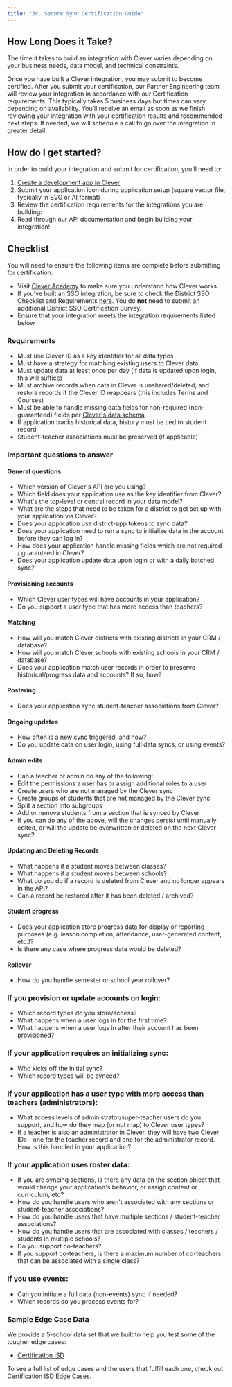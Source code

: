 ```yaml
---
title: "3c. Secure Sync Certification Guide"
---
```


## How Long Does it Take?

The time it takes to build an integration with Clever varies depending on your business needs, data model, and technical constraints.

Once you have built a Clever integration, you may submit to become certified. After you submit your certification, our Partner Engineering team will review your integration in accordance with our Certification requirements. This typically takes 5 business days but times can vary depending on availability. You’ll receive an email as soon as we finish reviewing your integration with your certification results and recommended next steps. If needed, we will schedule a call to go over the integration in greater detail.

## How do I get started?

In order to build your integration and submit for certification, you’ll need to:

1. [Create a development app in Clever](https://apps.clever.com/signup)
2. Submit your application icon during application setup (square vector file, typically in SVG or AI format)
3. Review the certification requirements for the integrations you are building:
4. Read through our API documentation and begin building your integration!

## Checklist

You will need to ensure the following items are complete before submitting for certification.

* Visit [Clever Academy](https://clever.academy/) to make sure you understand how Clever works.
* If you've built an SSO integration, be sure to check the District SSO Checklist and Requirements [here](/docs/district-sso-certification-guide). You do **not** need to submit an additional District SSO Certification Survey.
* Ensure that your integration meets the integration requirements listed below

### Requirements

* Must use Clever ID as a key identifier for all data types
* Must have a strategy for matching existing users to Clever data
* Must update data at least once per day (if data is updated upon login, this will suffice)
* Must archive records when data in Clever is unshared/deleted, and restore records if the Clever ID reappears (this includes Terms and Courses)
* Must be able to handle missing data fields for non-required (non-guaranteed) fields per [Clever's data schema](https://clever.com/schema)
* If application tracks historical data, history must be tied to student record
* Student-teacher associations must be preserved (if applicable)

### Important questions to answer

#### General questions

* Which version of Clever's API are you using?
* Which field does your application use as the key identifier from Clever?
* What's the top-level or central record in your data model?
* What are the steps that need to be taken for a district to get set up with your application via Clever?
* Does your application use district-app tokens to sync data?
* Does your application need to run a sync to initialize data in the account before they can log in?
* How does your application handle missing fields which are not required / guaranteed in Clever?
* Does your application update data upon login or with a daily batched sync?

#### Provisioning accounts

* Which Clever user types will have accounts in your application?
* Do you support a user type that has more access than teachers?

#### Matching

* How will you match Clever districts with existing districts in your CRM / database?
* How will you match Clever schools with existing schools in your CRM / database?
* Does your application match user records in order to preserve historical/progress data and accounts? If so, how?

#### Rostering

* Does your application sync student-teacher associations from Clever?

#### Ongoing updates

* How often is a new sync triggered, and how?
* Do you update data on user login, using full data syncs, or using events?

#### Admin edits

* Can a teacher or admin do any of the following:
* Edit the permissions a user has or assign additional roles to a user
* Create users who are not managed by the Clever sync
* Create groups of students that are not managed by the Clever sync
* Split a section into subgroups
* Add or remove students from a section that is synced by Clever
* If you can do any of the above, will the changes persist until manually edited, or will the update be overwritten or deleted on the next Clever sync?

#### Updating and Deleting Records

* What happens if a student moves between classes?
* What happens if a student moves between schools?
* What do you do if a record is deleted from Clever and no longer appears in the API?
* Can a record be restored after it has been deleted / archived?

#### Student progress

* Does your application store progress data for display or reporting purposes (e.g. lesson completion, attendance, user-generated content, etc.)?
* Is there any case where progress data would be deleted?

#### Rollover

* How do you handle semester or school year rollover?

### If you provision or update accounts on login:

* Which record types do you store/access?
* What happens when a user logs in for the first time?
* What happens when a user logs in after their account has been provisioned?

### If your application requires an initializing sync:

* Who kicks off the initial sync?
* Which record types will be synced?

### If your application has a user type with more access than teachers (administrators):

* What access levels of administrator/super-teacher users do you support, and how do they map (or not map) to Clever user types?
* If a teacher is also an administrator in Clever, they will have two Clever IDs - one for the teacher record and one for the administrator record. How is this handled in your application?

### If your application uses roster data:

* If you are syncing sections, is there any data on the section object that would change your application's behavior, or assign content or curriculum, etc?
* How do you handle users who aren't associated with any sections or student-teacher associations?
* How do you handle users that have multiple sections / student-teacher associations?
* How do you handle users that are associated with classes / teachers / students in multiple schools?
* Do you support co-teachers?
* If you support co-teachers, is there a maximum number of co-teachers that can be associated with a single class?

### If you use events:

* Can you initiate a full data (non-events) sync if needed?
* Which records do you process events for?

### Sample Edge Case Data

We provide a 5-school data set that we built to help you test some of the tougher edge cases:

* [Certification ISD](https://assets.clever.com/devdocs/CertificationISD.zip)

To see a full list of edge cases and the users that fulfill each one, check out [Certification ISD Edge Cases](https://docs.google.com/spreadsheets/d/1ETku1FnlFN1fNADSpziASnnJIHJMFaUmPWdZzQ06xko/pubhtml).